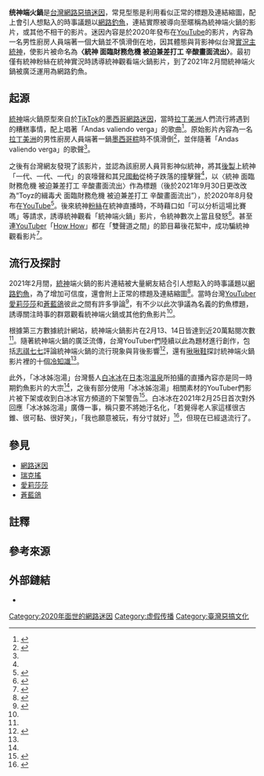 {{NoteTA
| G1 = IT
}}
'''统神端火鍋'''是[[台灣|台灣]][[網路迷因|網路惡搞迷因]]，常見型態是利用看似正常的標題及連結縮圖，配上會引人想點入的時事議題以[[钓鱼式攻击|網路釣魚]]{{noteTag|1=網路惡作劇型態，誘使他人點擊網址觀看非預想的內容。}}，連結實際被導向至暱稱為統神端火鍋的影片，或其他不相干的影片。迷因內容是於2020年發布在[[YouTube|YouTube]]的影片，內容為一名男性廚房人員端著一個大鍋並不慎滑倒在地，因其體態與背影神似台灣[[實況主|實況主]][[張嘉航|統神]]，使影片被命名為'''〈統神 面臨財務危機 被迫兼差打工 辛酸畫面流出〉'''{{noteTag|1=實際上影片中該廚房人員並非統神。}}{{noteTag|1=影片目前名稱為「'''[[劉偉健|Toyz]]的緝毒犬 面臨財務危機 被迫兼差打工 辛酸畫面流出'''（該影片的上傳者已被停權）」，觀看次數為7,524,608次（截至2022年1月29日）。}}。最初僅有統神粉絲在統神實況時誘導統神觀看端火鍋影片，到了2021年2月間統神端火鍋被廣泛運用為網路釣魚{{noteTag|1=網路惡作劇型態，誘使他人點擊網址觀看非預想的內容。}}。

==起源==
[[張嘉航|統神]]端火鍋原型來自於[[TikTok|TikTok]]的[[墨西哥|墨西哥]][[網路迷因|網路迷因]]，當時[[拉丁美洲|拉丁美洲]]人們流行將遇到的糟糕事情，配上唱著「Andas valiendo verga」的歌曲{{noteTag|1=拉丁美洲街頭俚語，意指「你很沒用」。}}<ref name=報導210220A>{{cite news|title=【meme週記】台版瑞克搖！從統神端火鍋到白冰冰泡湯，你今天被釣了嗎？|url=https://game.udn.com/game/story/10455/5262923|publisher=聯合新聞網遊戲角落|date=2021-02-20|accessdate=2021-02-20|language=zh-hant|archive-date=2021-10-23|archive-url=https://web.archive.org/web/20211023125956/https://game.udn.com/game/story/10455/5262923|dead-url=no}}</ref>。原始影片內容為一名[[拉丁美洲|拉丁美洲]]的男性廚房人員端著一鍋[[墨西哥粽|墨西哥粽]]時不慎滑倒<ref name=報導210220B>{{cite news|title=統神不是端火鍋？知識型網紅揭「10大關鍵」　網看完嚇壞|url=https://www.setn.com/News.aspx?NewsID=900675|publisher=三立新聞網|author=娛樂中心／綜合報導|date=2021-02-22|accessdate=2021-02-23|language=zh-hant|archive-date=2021-02-22|archive-url=https://web.archive.org/web/20210222130514/https://www.setn.com/News.aspx?NewsID=900675|dead-url=no}}</ref>，並伴隨著「Andas valiendo verga」的歌聲<ref name=報導210220A />。

之後有台灣網友發現了該影片，並認為該廚房人員背影神似統神，將其[[後製|後製]]上統神「一代、一代、一代{{noteTag|1=日語「痛い」（いたい/itai）之諧音，意指「好痛」。}}」的哀嚎聲和其兄[[國動|國動]]從椅子跌落的撞擊聲<ref name=報導210220B />，以〈統神 面臨財務危機 被迫兼差打工 辛酸畫面流出〉作為標題（後於2021年9月30日更改改為“Toyz的緝毒犬 面臨財務危機 被迫兼差打工 辛酸畫面流出”），於2020年8月發布在[[YouTube|YouTube]]<ref name="回應">{{cite news |title=統神端火鍋、冰冰姐泡湯影片瘋傳！點閱直逼3百萬　全網崩潰：別再釣了 |url=https://www.ttshow.tw/article/77270 |accessdate=2021-02-18 |publisher=TTshow |date=2021-02-15 |language=zh-hant}}</ref>。後來統神[[粉絲文化|粉絲]]在統神直播時，不時藉口如「可以分析這場比賽嗎」等請求，誘導統神觀看「統神端火鍋」影片，令統神數次上當且發怒<ref>{{cite news |title=連假40萬人上當！點開見「端火鍋滑倒」崩潰　網哀號：好可憐 |url=https://www.ettoday.net/news/20210215/1920001.htm |accessdate=2021-02-18 |publisher=ETtoday新聞雲 |date=2021-02-15 |language=zh-hant |archive-date=2021-06-29 |archive-url=https://web.archive.org/web/20210629020817/https://www.ettoday.net/news/20210215/1920001.htm |dead-url=no }}</ref>。甚至連[[YouTuber|YouTuber]]「[[How_How|How How]]」都在「雙聲道之間」的節目幕後花絮中，成功騙統神觀看影片<ref>{{Citation|title=【發燒影片#1】HowHow 邀請張家兄弟上節目　統神：讓他知道什麼叫兄弟齊心，三百公斤！|url=https://www.upmedia.mg/news_info.php?SerialNo=106255|accessdate=2021-02-26|date=2021-02-05|language=zh-tw}}</ref>。

==流行及探討==
2021年2月間，[[張嘉航|統神]]端火鍋的影片連結被大量網友結合引人想點入的時事議題以[[钓鱼式攻击|網路釣魚]]，為了增加可信度，還會附上正常的標題及連結縮圖<ref name=報導210217>{{cite news |title=以為蒼藍鴿道歉了？ 「端火鍋滑倒」影片2天爆增40萬點閱 |url=https://udn.com/news/story/120911/5254807 |accessdate=2021-02-19 |publisher=聯合新聞網 |date=2021-02-17 |language=zh-hant |archive-date=2021-02-17 |archive-url=https://web.archive.org/web/20210217060911/https://udn.com/news/story/120911/5254807 |dead-url=no }}</ref>。當時台灣[[YouTuber|YouTuber]][[愛莉莎莎|愛莉莎莎]]和[[蒼藍鴿|蒼藍鴿]]彼此之間有許多爭論<ref>{{cite news |language =  |author = 李湘文 |coauthors =  |url = https://star.ettoday.net/news/1919469 |title = 愛莉莎莎被醫療人員出征　反擊蒼藍鴿影片「標題悄悄改了」留言關閉 |publisher = ETtoday星光雲 |pages =  |date = 2021-02-13 |accessdate =2021-02-26  |archive-date = 2021-02-14 |archive-url = https://web.archive.org/web/20210214031820/https://star.ettoday.net/news/1919469 |dead-url = no }}</ref>，有不少以此次爭議為名義的釣魚標題，誘導關注時事的群眾觀看統神端火鍋或其他釣魚影片<ref name=報導210217 />。

根據第三方數據統計網站，統神端火鍋影片在2月13、14日皆達到近20萬點閱次數<ref name=報導210217 />。隨著統神端火鍋的廣泛流傳，台灣YouTuber們陸續以此為題材進行創作，包括[[志祺七七|志祺七七]]評論統神端火鍋的流行現象與背後影響<ref>{{cite news|title=【發燒影片#1】那是墨西哥粽！ 啾啾鞋帶你了解「統神端火鍋」的十個冷知識|url=https://www.upmedia.mg/news_info.php?SerialNo=106972|accessdate=2021-02-20|publisher=上報|author=Sheep|date=2021-02-15|language=zh-hant|archive-date=2021-03-01|archive-url=https://web.archive.org/web/20210301183843/https://www.upmedia.mg/news_info.php?SerialNo=106972|dead-url=no}}</ref>，還有[[啾啾鞋|啾啾鞋]]探討統神端火鍋影片裡的十個[[冷知識|冷知識]]{{notetag|1=啾啾鞋提到的冷知識包括了「鍋裡裝的是墨西哥粽及TikTok的原始片段本身就是墨西哥網路迷因」等等。}}<ref name=報導210220B />。

此外，「冰冰姊泡湯」台灣藝人[[白冰冰|白冰冰]]在[[日本|日本]]泡[[溫泉|溫泉]]所拍攝的直播內容亦是同一時期釣魚影片的大宗<ref name="回應" />，之後有部分使用「冰冰姊泡湯」相關素材的YouTuber們影片被下架或收到白冰冰官方頻道的下架警告<ref>{{cite news|title=網友鬆一口氣！「冰冰姐泡湯」釣魚迷因瘋傳 作者收下架警告|url=https://news.ltn.com.tw/news/life/breakingnews/3448526|publisher=自由時報|author=即時新聞／綜合報導|date=2021-02-24|accessdate=2021-02-26|language=zh-hant|archive-date=2021-02-25|archive-url=https://web.archive.org/web/20210225215722/https://news.ltn.com.tw/news/life/breakingnews/3448526|dead-url=no}}</ref>。白冰冰在2021年2月25日首次對外回應「冰冰姊泡湯」廣傳一事，稱只要不將她汙名化，「若覺得老人家這樣很古錐、很可黏、很好笑」，「我也願意被玩，有分寸就好」<ref>{{cite news |title=泡裸湯片被網瘋傳　白冰冰「首發聲」點名陽帆|url=https://news.tvbs.com.tw/politics/1469105|publisher=TVBS新聞|author=莊雅婷|date=2021-02-26|accessdate=2021-02-26|language=zh-hant}}</ref>，但現在已經退流行了。

== 參見 ==
* [[網路迷因|網路迷因]]
* [[瑞克搖|瑞克搖]]
* [[愛莉莎莎|愛莉莎莎]]
* [[蒼藍鴿|蒼藍鴿]]

==註釋==
{{noteFoot|2}}
==參考來源==
{{Reflist|2}}

== 外部鏈結 ==
*{{YouTube|title=Toyz的緝毒犬 面臨財務危機 被迫兼差打工 辛酸畫面流出|id=072tU1tamd0}}

[[Category:2020年面世的網路迷因|Category:2020年面世的網路迷因]]
[[Category:虚假传播|Category:虚假传播]]
[[Category:臺灣惡搞文化|Category:臺灣惡搞文化]]